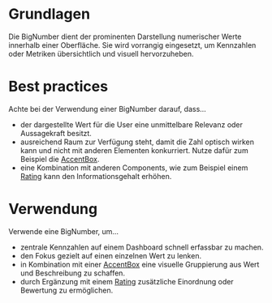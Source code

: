 # Grundlagen

Die BigNumber dient der prominenten Darstellung numerischer Werte innerhalb einer Oberfläche. Sie wird vorrangig eingesetzt, um Kennzahlen oder Metriken übersichtlich und visuell hervorzuheben. 

# Best practices

Achte bei der Verwendung einer BigNumber darauf, dass…
* der dargestellte Wert für die User eine unmittelbare Relevanz oder Aussagekraft besitzt.
* ausreichend Raum zur Verfügung steht, damit die Zahl optisch wirken kann und nicht mit anderen Elementen konkurriert. Nutze dafür zum Beispiel die [AccentBox](https://mittwald.github.io/flow/03-components/structure/accent-box).
* eine Kombination mit anderen Components, wie zum Beispiel einem [Rating](https://mittwald.github.io/flow/03-components/content/rating) kann den Informationsgehalt erhöhen. 

# Verwendung

Verwende eine BigNumber, um…
* zentrale Kennzahlen auf einem Dashboard schnell erfassbar zu machen.
* den Fokus gezielt auf einen einzelnen Wert zu lenken.
* in Kombination mit einer [AccentBox](https://mittwald.github.io/flow/03-components/structure/accent-box) eine visuelle Gruppierung aus Wert und Beschreibung zu schaffen.
* durch Ergänzung mit einem [Rating](https://mittwald.github.io/flow/03-components/content/rating) zusätzliche Einordnung oder Bewertung zu ermöglichen.